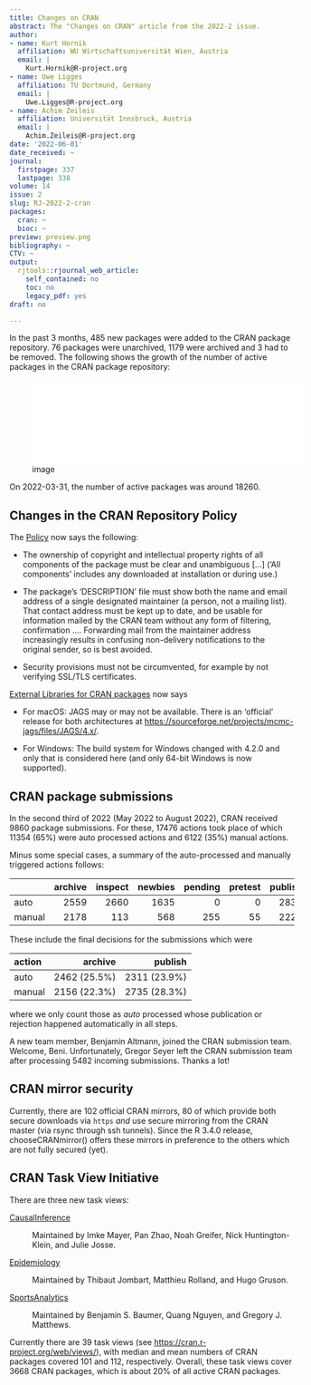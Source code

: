 ```yaml
---
title: Changes on CRAN
abstract: The "Changes on CRAN" article from the 2022-2 issue.
author:
- name: Kurt Hornik
  affiliation: WU Wirtschaftsuniversität Wien, Austria
  email: |
    Kurt.Hornik@R-project.org
- name: Uwe Ligges
  affiliation: TU Dortmund, Germany
  email: |
    Uwe.Ligges@R-project.org
- name: Achim Zeileis
  affiliation: Universität Innsbruck, Austria
  email: |
    Achim.Zeileis@R-project.org
date: '2022-06-01'
date_received: ~
journal:
  firstpage: 337
  lastpage: 338
volume: 14
issue: 2
slug: RJ-2022-2-cran
packages:
  cran: ~
  bioc: ~
preview: preview.png
bibliography: ~
CTV: ~
output:
  rjtools::rjournal_web_article:
    self_contained: no
    toc: no
    legacy_pdf: yes
draft: no

---
```











In the past 3 months, 485 new packages were added to the CRAN package
repository. 76 packages were unarchived, 1179 were archived and 3 had to
be removed. The following shows the growth of the number of active
packages in the CRAN package repository:

![image](cran_growth.pdf){width="5in"}

On 2022-03-31, the number of active packages was around 18260.

## Changes in the CRAN Repository Policy

The [Policy](https://CRAN.R-project.org/web/packages/policies.html) now
says the following:

-   The ownership of copyright and intellectual property rights of all
    components of the package must be clear and unambiguous \[...\]
    ('All components' includes any downloaded at installation or during
    use.)

-   The package's '[DESCRIPTION]{.sans-serif}' file must show both the
    name and email address of a single designated maintainer (a person,
    not a mailing list). That contact address must be kept up to date,
    and be usable for information mailed by the CRAN team without any
    form of filtering, confirmation .... Forwarding mail from the
    maintainer address increasingly results in confusing non-delivery
    notifications to the original sender, so is best avoided.

-   Security provisions must not be circumvented, for example by not
    verifying SSL/TLS certificates.

[External Libraries for CRAN
packages](https://CRAN.R-project.org/web/packages/external_libs.html)
now says

-   For macOS: JAGS may or may not be available. There is an 'official'
    release for both architectures at
    <https://sourceforge.net/projects/mcmc-jags/files/JAGS/4.x/>.

-   For Windows: The build system for Windows changed with 4.2.0 and
    only that is considered here (and only 64-bit Windows is now
    supported).

## CRAN package submissions

In the second third of 2022 (May 2022 to August 2022), CRAN received
9860 package submissions. For these, 17476 actions took place of which
11354 (65%) were auto processed actions and 6122 (35%) manual actions.

Minus some special cases, a summary of the auto-processed and manually
triggered actions follows:

::: center
             archive   inspect   newbies   pending   pretest   publish   recheck   waiting
  -------- --------- --------- --------- --------- --------- --------- --------- ---------
  auto          2559      2660      1635         0         0      2830       933       737
  manual        2178       113       568       255        55      2226       595       132
:::

These include the final decisions for the submissions which were

::: center
  action          archive        publish
  -------- -------------- --------------
  auto       2462 (25.5%)   2311 (23.9%)
  manual     2156 (22.3%)   2735 (28.3%)
:::

where we only count those as *auto* processed whose publication or
rejection happened automatically in all steps.

A new team member, Benjamin Altmann, joined the CRAN submission team.
Welcome, Beni. Unfortunately, Gregor Seyer left the CRAN submission team
after processing 5482 incoming submissions. Thanks a lot!

## CRAN mirror security

Currently, there are 102 official CRAN mirrors, 80 of which provide both
secure downloads via `https` *and* use secure mirroring from the CRAN
master (via rsync through ssh tunnels). Since the R 3.4.0 release,
chooseCRANmirror() offers these mirrors in preference to the others
which are not fully secured (yet).

## CRAN Task View Initiative

There are three new task views:

[CausalInference](https://CRAN.R-project.org/view=CausalInference)

:   Maintained by Imke Mayer, Pan Zhao, Noah Greifer, Nick
    Huntington-Klein, and Julie Josse.

[Epidemiology](https://CRAN.R-project.org/view=Epidemiology)

:   Maintained by Thibaut Jombart, Matthieu Rolland, and Hugo Gruson.

[SportsAnalytics](https://CRAN.R-project.org/view=SportsAnalytics)

:   Maintained by Benjamin S. Baumer, Quang Nguyen, and Gregory J.
    Matthews.

Currently there are 39 task views (see
<https://cran.r-project.org/web/views/>), with median and mean numbers
of CRAN packages covered 101 and 112, respectively. Overall, these task
views cover 3668 CRAN packages, which is about 20% of all active CRAN
packages.
